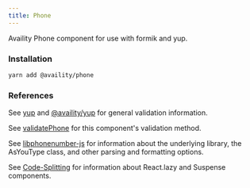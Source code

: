 ```yaml
---
title: Phone
---
```


Availity Phone component for use with formik and yup.

### Installation

```bash
yarn add @availity/phone
```

### References

See [yup](https://github.com/jquense/yup) and [@availity/yup](https://github.com/Availity/sdk-js/tree/master/packages/yup) for general validation information.

See [validatePhone](https://github.com/Availity/availity-react/tree/master/packages/phone/src/validatePhone.js) for this component's validation method.

See [libphonenumber-js](https://github.com/catamphetamine/libphonenumber-js/blob/master/README.md) for information about the underlying library, the AsYouType class, and other parsing and formatting options.

See [Code-Splitting](https://reactjs.org/docs/code-splitting.html) for information about React.lazy and Suspense components.
